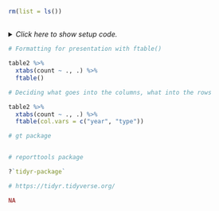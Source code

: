 ```r
rm(list = ls())
```


## <No caption defined>

<details><summary>*Click here to show setup code.*</summary>
```r
### <No caption defined>

```
```r
library(tidyverse)
library(nycflights13)

library(conflicted)
conflict_prefer("filter", "dplyr")
conflict_prefer("lag", "dplyr")
```
</details>


```r
# Formatting for presentation with ftable()
```
```r
table2 %>%
  xtabs(count ~ ., .) %>%
  ftable()
```


```r
# Deciding what goes into the columns, what into the rows
```
```r
table2 %>%
  xtabs(count ~ ., .) %>%
  ftable(col.vars = c("year", "type"))
```


```r
# gt package
```
```r

```


```r
# reporttools package
```
```r

?`tidyr-package`
```


```r
# https://tidyr.tidyverse.org/
```
```r
NA
```
